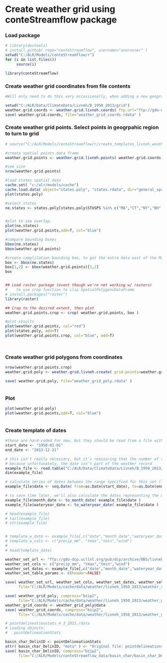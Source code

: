 # Create weather grid using conteStreamflow package

### Load package
```r

# library(devtools)
# install_github( repo="conteStreamflow", username="anarosner" )
setwd("C:/ALR/Models/conteStreamflow/r")
for (i in list.files()) 
     source(i)

library(conteStreamflow)
```

### Create weather grid coordinates from file contents
```r

#Will only need to do this very occassionally, when adding a new geographic region

setwd("C:/ALR/Data/ClimateData/Livneh/B_1950_2013/grid")
weather.grid.coords <- weather.grid.livneh.coords( ftp.url="ftp://gdo-dcp.ucllnl.org/pub/dcp/archive/OBS/livneh2014.1_16deg/ascii/daily/" )
save( weather.grid.coords, file="weather_grid_coords.rdata" )
```


### Create weather grid points.  Select points in geogrpahic region to turn to grid
```r
# source("C:/ALR/Models/conteStreamflow/r/create_templates_livneh_weather.R")

#create spatial points data frame
weather.grid.points <- weather.grid.livneh.points( weather.grid.coords )

#see size
nrow(weather.grid.points)

#load states spatial data
cache.set( "c:/alr/models/cache")
cache.load.data( object="states.poly", "states.rdata", dir="general_spatial") 
plot(states.poly)

#select states
ne.states <- states.poly[states.poly$STUSPS %in% c("MA","CT","NY","NH","VT","ME","RI"),]


#plot to see overlap.  
plot(ne.states)
plot(weather.grid.points,add=T, col="blue")

#compare bounding boxes
bbox(ne.states)
bbox(weather.grid.points)

#create complilation bounding box, to get the extra data east of the Maine boundary
box <- bbox(ne.states)
box[1,2] <- bbox(weather.grid.points)[1,2]
box


## Load raster package (event though we're not working w/ rasters) 
#    to use crop function to clip SpatialPolygonsDataFrame
# install.packages("raster")
library(raster) 

## Crop to the desired extent, then plot
weather.grid.points.crop <- crop( weather.grid.points, box )

#plot results
plot(weather.grid.points, col="red")
plot(states.poly, add=T)
plot(weather.grid.points.crop, col="blue", add=T)




```



### Create weather grid polygons from coordinates
```r

nrow(weather.grid.points.crop)
weather.grid.poly <- weather.grid.livneh.create( grid.points=weather.grid.points.crop )

save( weather.grid.poly, file="weather_grid_poly.rdata" )



```

### Plot
```r

plot(weather.grid.poly)
plot(weather.grid.points,add=T, col="blue")



```

### Create template of dates
```r

#these are hard-coded for now, but they should be read from a file within the livneh 1950-2013 set folder
start_date <- "1950-01-01"
end_date <- "2013-12-31"

# this isn't really necessary, but it's reassuring that the number of records match the number of dates! 
# because unfortunately, the date isn't part of the weather record
example_file <- read.table("C:/ALR/Data/ClimateData/Livneh/B_1950_2013/Meteorology_Livneh_NAmerExt_15Oct2014_16.59375_-90.65625.bz2" )
dim(example_file)

# calculate series of dates between the range specified for this set (livneh 1950-2013)
example_file$date <- seq.Date( from=as.Date(start_date), to=as.Date(end_date), by="day" )

# to save time later, we'll also calculate the dates representing the month and the water year for each record
example_file$month_date <- to_month_date( example_file$date )
example_file$wateryear_date <- to_wateryear_date( example_file$date )

# head(example_file)
# tail(example_file)
# str(example_file)


# template_w_date <- example_file[,c("date","month_date","wateryear_date")]
# template_w_cols <- c("precip_mm", "tmax","tmin","wind")
# 
# head(template_date)

```

```r

weather_set_url <- "ftp://gdo-dcp.ucllnl.org/pub/dcp/archive/OBS/livneh2014.1_16deg/ascii/daily"
weather_set_cols <- c("precip_mm", "tmax","tmin","wind")
weather_set_dates <- example_file[,c("date","month_date","wateryear_date")]
weather_set_table_params <- c(header=FALSE)

save( weather_set_url, weather_set_cols, weather_set_dates, weather_set_table_params, compress="bzip2",
      file="C:/ALR/Models/cache/data/weather/livneh_1950_2013/weather_set_info.bz2" )

save( weather_grid_poly, compress="bzip2",
      file="C:/ALR/Models/cache/data/weather/livneh_1950_2013/weather_grid_poly.bz2" )
weather_grid_coords <- weather_grid_poly@data
save( weather_grid_coords, compress="bzip2",
      file="C:/ALR/Models/cache/data/weather/livneh_1950_2013/weather_grid_coords.bz2" )

```

```r
# pointdelineationstats_4_3_2015.rdata
# Loading objects:
#   pointDelineationStats

basin_char_DelinID <- pointDelineationStats
attr( basin_char_DelinID, "meta" ) <- "Original file: pointdelineationstats_4_3_2015.rdata"
save( basin_char_DelinID, compress="bzip2",
      file="C:/ALR/Models/conteStreamflow_data/basin_char/basin_char_DelinID.bz2" )


```

